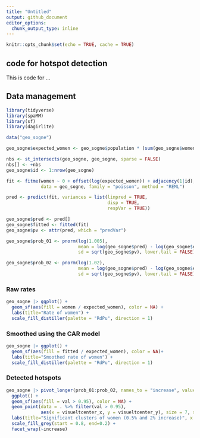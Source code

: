 ```yaml
---
title: "Untitled"
output: github_document
editor_options: 
  chunk_output_type: inline
---
```


```r
knitr::opts_chunk$set(echo = TRUE, cache = TRUE)
```

## code for hotspot detection

This is code for ...

## Data management

```r
library(tidyverse)
library(spaMM)
library(sf)
library(dagirlite)

data("geo_sogne")

geo_sogne$expected_women <- geo_sogne$population * (sum(geo_sogne$women) / sum(geo_sogne$men) / 2)

nbs <- st_intersects(geo_sogne, geo_sogne, sparse = FALSE)
nbs[] <- +nbs
geo_sogne$id <- 1:nrow(geo_sogne)

fit <- fitme(women ~ 0 + offset(log(expected_women)) + adjacency(1|id), adjMatrix = nbs, 
             data = geo_sogne, family = "poisson", method = "REML")

pred <- predict(fit, variances = list(linpred = TRUE, 
                                      disp = TRUE, 
                                      respVar = TRUE))

geo_sogne$pred <- pred[]
geo_sogne$fitted <- fitted(fit)
geo_sogne$pv <- attr(pred, which = "predVar")

geo_sogne$prob_01 <- pnorm(log(1.005), 
                           mean = log(geo_sogne$pred) - log(geo_sogne$expected_women), 
                           sd = sqrt(geo_sogne$pv), lower.tail = FALSE)

geo_sogne$prob_02 <- pnorm(log(1.02), 
                           mean = log(geo_sogne$pred) - log(geo_sogne$expected_women), 
                           sd = sqrt(geo_sogne$pv), lower.tail = FALSE)
```

### Raw rates 

```r
geo_sogne |> ggplot() + 
  geom_sf(aes(fill = women / expected_women), color = NA) +
  labs(title="Rate of women") + 
  scale_fill_distiller(palette = "RdPu", direction = 1)
```

### Smoothed using the CAR model

```r
geo_sogne |> ggplot() + 
  geom_sf(aes(fill = fitted / expected_women), color = NA)+
  labs(title="Smoothed rate of women") + 
  scale_fill_distiller(palette = "RdPu", direction = 1)
```


### Detected hotspots

```r
geo_sogne |> pivot_longer(prob_01:prob_02, names_to = "increase", values_to = "val") %>% 
  ggplot() + 
  geom_sf(aes(fill = val > 0.95), color = NA) + 
  geom_point(data = . %>% filter(val > 0.95), 
             aes(x = visueltcenter_x, y = visueltcenter_y), size = 7, shape = 21) +
  labs(title="Significant clusters of women (0.5% and 2% increase)", x = NULL, y = NULL) + 
  scale_fill_grey(start = 0.8, end=0.2) + 
  facet_wrap(~increase)
```
